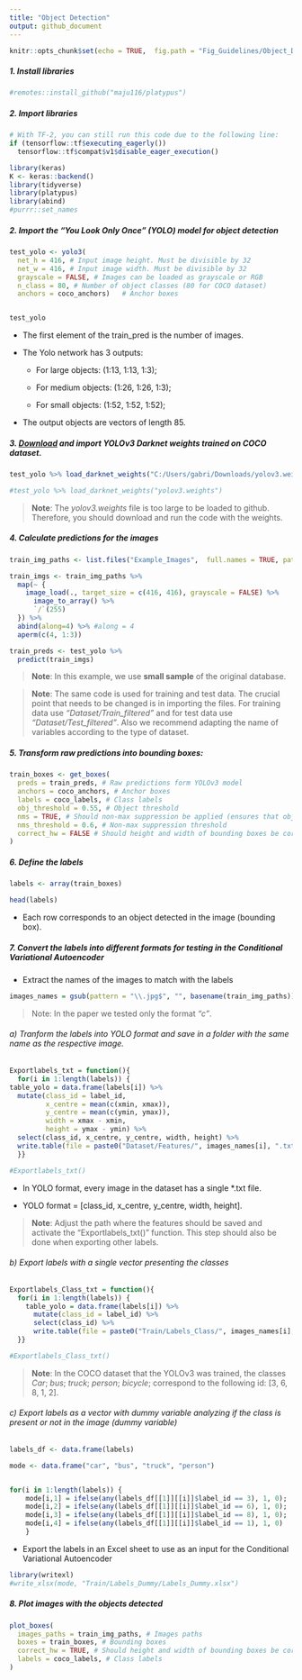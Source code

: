 ```yaml
---
title: "Object Detection"
output: github_document
---
```


```r
knitr::opts_chunk$set(echo = TRUE,  fig.path = "Fig_Guidelines/Object_Detection_")
```

##### 1. Install libraries

```r

#remotes::install_github("maju116/platypus")
```

##### 2. Import libraries
```r
# With TF-2, you can still run this code due to the following line:
if (tensorflow::tf$executing_eagerly())
  tensorflow::tf$compat$v1$disable_eager_execution()

library(keras)
K <- keras::backend()
library(tidyverse)
library(platypus)
library(abind)
#purrr::set_names 
```

##### 2. Import the "You Look Only Once" (YOLO) model for object detection

```r
test_yolo <- yolo3(
  net_h = 416, # Input image height. Must be divisible by 32
  net_w = 416, # Input image width. Must be divisible by 32
  grayscale = FALSE, # Images can be loaded as grayscale or RGB
  n_class = 80, # Number of object classes (80 for COCO dataset)
  anchors = coco_anchors)   # Anchor boxes


test_yolo
```
 
 * The first element of the train_pred is the number of images.  

 *  The Yolo network has 3 outputs: 
    - For large objects: (1:13, 1:13, 1:3);  
    
    - For medium objects: (1:26, 1:26, 1:3);  
    
    - For small objects: (1:52, 1:52, 1:52);  
    
 * The output objects are vectors of length 85.   
 
##### 3. [Download](https://pjreddie.com/darknet/yolo/) and import YOLOv3 Darknet weights trained on COCO dataset. 

```r
test_yolo %>% load_darknet_weights("C:/Users/gabri/Downloads/yolov3.weights")
```


```r
#test_yolo %>% load_darknet_weights("yolov3.weights")
```

>**Note**: The _yolov3.weights_ file is too large to be loaded to github. Therefore, you should download and run the code with the weights. 

##### 4. Calculate predictions for the images

```r
train_img_paths <- list.files("Example_Images",  full.names = TRUE, pattern = ".jpg", all.files = TRUE)

train_imgs <- train_img_paths %>%
  map(~ {
    image_load(., target_size = c(416, 416), grayscale = FALSE) %>%
      image_to_array() %>%
      `/`(255)
  }) %>%
  abind(along=4) %>% #along = 4
  aperm(c(4, 1:3))

train_preds <- test_yolo %>% 
  predict(train_imgs) 
```

>**Note**: In this example, we use **small sample** of the original database. 

>**Note**: The same code is used for training and test data. The crucial point that needs to be changed is in importing the files. For training data use _"Dataset/Train_filtered"_ and for test data use _"Dataset/Test_filtered"_. Also we recommend adapting the name of variables according to the type of dataset.

##### 5. Transform raw predictions into bounding boxes:

```r
train_boxes <- get_boxes(
  preds = train_preds, # Raw predictions form YOLOv3 model
  anchors = coco_anchors, # Anchor boxes
  labels = coco_labels, # Class labels
  obj_threshold = 0.55, # Object threshold
  nms = TRUE, # Should non-max suppression be applied (ensures that objects are only detected once)
  nms_threshold = 0.6, # Non-max suppression threshold
  correct_hw = FALSE # Should height and width of bounding boxes be corrected to image height and width
)
```

##### 6. Define the labels

```r
labels <- array(train_boxes)

head(labels)
```

* Each row corresponds to an object detected in the image (bounding box).

##### 7. Convert the labels into different formats for testing in the Conditional Variational Autoencoder

* Extract the names of the images to match with the labels
```r
images_names = gsub(pattern = "\\.jpg$", "", basename(train_img_paths))
```

>Note: In the paper we tested only the format _"c"_. 

###### a) Tranform the labels into YOLO format and save in a folder with the same name as the respective image.

```r
Exportlabels_txt = function(){
  for(i in 1:length(labels)) {
table_yolo = data.frame(labels[i]) %>%
  mutate(class_id = label_id,
         x_centre = mean(c(xmin, xmax)), 
         y_centre = mean(c(ymin, ymax)),
         width = xmax - xmin,
         height = ymax - ymin) %>% 
  select(class_id, x_centre, y_centre, width, height) %>% 
  write.table(file = paste0("Dataset/Features/", images_names[i], ".txt"), sep = ",", row.names = FALSE, col.names = FALSE)   #Put the path of the folder where the images should be saved
  }}

#Exportlabels_txt()
```

* In YOLO format, every image in the dataset has a single *.txt file.  

* YOLO format = [class_id, x_centre, y_centre, width, height].

>**Note**: Adjust the path where the features should be saved and activate the "Exportlabels_txt()" function. This step should also be done when exporting other labels.  

###### b) Export labels with a single vector presenting the classes 

```r
Exportlabels_Class_txt = function(){
  for(i in 1:length(labels)) {
    table_yolo = data.frame(labels[i]) %>%
      mutate(class_id = label_id) %>% 
      select(class_id) %>% 
      write.table(file = paste0("Train/Labels_Class/", images_names[i], ".txt"), sep = ",", row.names = FALSE, col.names = FALSE) ##Put the path of the folder where the images should be saved
  }}

#Exportlabels_Class_txt()
```

>**Note**: In the COCO dataset that the YOLOv3 was trained, the classes _Car_; _bus_; _truck_; _person_; _bicycle_; correspond to the following id: [3, 6, 8, 1, 2]. 

###### c) Export labels as a vector with dummy variable analyzing if the class is present or not in the image (dummy variable)

```r
labels_df <- data.frame(labels) 

mode <- data.frame("car", "bus", "truck", "person")


for(i in 1:length(labels)) {
    mode[i,1] = ifelse(any(labels_df[[1]][[i]]$label_id == 3), 1, 0);
    mode[i,2] = ifelse(any(labels_df[[1]][[i]]$label_id == 6), 1, 0); 
    mode[i,3] = ifelse(any(labels_df[[1]][[i]]$label_id == 8), 1, 0); 
    mode[i,4] = ifelse(any(labels_df[[1]][[i]]$label_id == 1), 1, 0) 
    }
```

* Export the labels in an Excel sheet to use as an input for the Conditional Variational Autoencoder

```r
library(writexl)
#write_xlsx(mode, "Train/Labels_Dummy/Labels_Dummy.xlsx")
```

##### 8. Plot images with the objects detected

```r
plot_boxes(
  images_paths = train_img_paths, # Images paths
  boxes = train_boxes, # Bounding boxes
  correct_hw = TRUE, # Should height and width of bounding boxes be corrected to image height and width
  labels = coco_labels, # Class labels
)
```
